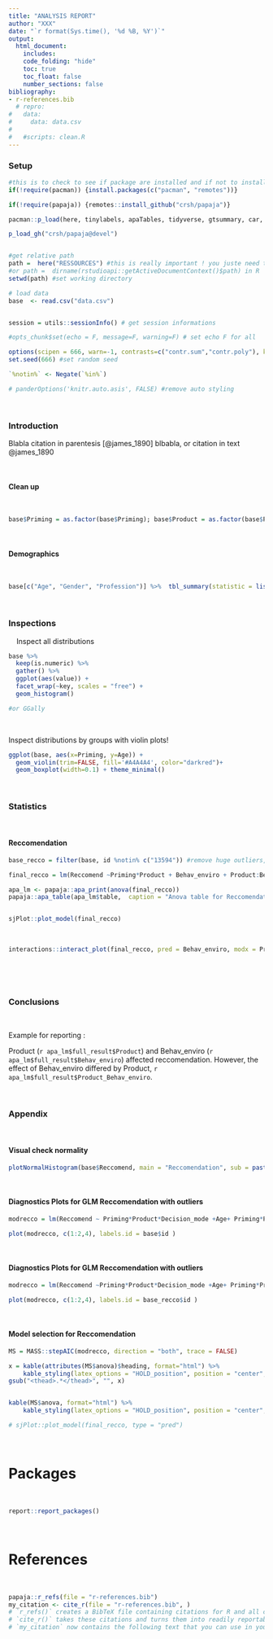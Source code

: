```yaml
---
title: "ANALYSIS REPORT"
author: "XXX"
date: "`r format(Sys.time(), '%d %B, %Y')`"
output:
  html_document:
    includes:
    code_folding: "hide"
    toc: true
    toc_float: false
    number_sections: false
bibliography:
- r-references.bib
  # repro:
#   data:
#     data: data.csv
#     
#   #scripts: clean.R
---
```


### Setup {-}
  
```r

#this is to check to see if package are installed and if not to install them or just load them if they are installed!
if(!require(pacman)) {install.packages(c("pacman", "remotes"))}

if(!require(papaja)) {remotes::install_github("crsh/papaja")}

pacman::p_load(here, tinylabels, apaTables, tidyverse, gtsummary, car, GGally, MASS, rcompanion, moments, utils, sjPlot, interactions, kableExtra, report, papaja, bookdown)

p_load_gh("crsh/papaja@devel")


#get relative path
path =  here("RESSOURCES") #this is really important ! you juste need to put the name of YOUR folder and here() will find the relative path for you ! 
#or path =  dirname(rstudioapi::getActiveDocumentContext()$path) in R
setwd(path) #set working directory

# load data
base  <- read.csv("data.csv")


session = utils::sessionInfo() # get session informations

#opts_chunk$set(echo = F, message=F, warning=F) # set echo F for all

```

<!-- This file was automatically created via `the Repro package (version 0.1.0)` using  `r session$R.version$version.string` -->



```r
options(scipen = 666, warn=-1, contrasts=c("contr.sum","contr.poly"), knitr.kable.NA = '')  #remove scientific notation # remove warnings #set contrasts to sum ! 
set.seed(666) #set random seed

`%notin%` <- Negate(`%in%`)

# panderOptions('knitr.auto.asis', FALSE) #remove auto styling
```


$~$
$~$

### Introduction
Blabla citation in parentesis [@james_1890] blbabla, or citation in text @james_1890

$~$
$~$

#### Clean up 

$~$
$~$
```r
base$Priming = as.factor(base$Priming); base$Product = as.factor(base$Product); 
```

$~$
$~$

#### Demographics

$~$
$~$
```r
base[c("Age", "Gender", "Profession")] %>%  tbl_summary(statistic = list(all_continuous() ~ "{mean} ({sd})", all_categorical() ~ "{n} / {N} ({p}%)"),)  %>% modify_caption("**Table 1. Demographics **") %>%bold_labels()
```
$~$
$~$

### Inspections

$~$
$~$
Inspect all distributions
```r
base %>% 
  keep(is.numeric) %>%
  gather() %>%
  ggplot(aes(value)) +
  facet_wrap(~key, scales = "free") + 
  geom_histogram()

#or GGally
```
$~$
$~$

Inspect distributions by groups with violin plots!
```r
ggplot(base, aes(x=Priming, y=Age)) +
  geom_violin(trim=FALSE, fill='#A4A4A4', color="darkred")+
  geom_boxplot(width=0.1) + theme_minimal()
```

$~$
$~$

### Statistics

$~$
$~$

#### Reccomendation

```r
base_recco = filter(base, id %notin% c("13594")) #remove huge outliers, see appendix

final_recco = lm(Reccomend ~Priming*Product + Behav_enviro + Product:Behav_enviro,  data = base_recco)

apa_lm <- papaja::apa_print(anova(final_recco))
papaja::apa_table(apa_lm$table,  caption = "Anova table for Reccomendation.", label =NULL)


sjPlot::plot_model(final_recco)

```
$~$
$~$
```r
interactions::interact_plot(final_recco, pred = Behav_enviro, modx = Product, interval = TRUE)
```
\

$~$
$~$

### Conclusions

$~$
$~$

Example for reporting :\

Product (`r apa_lm$full_result$Product`) and Behav_enviro (`r apa_lm$full_result$Behav_enviro`) affected reccomendation. However, the effect of Behav_enviro differed by Product, `r apa_lm$full_result$Product_Behav_enviro`.

$~$
$~$


### Appendix

$~$
$~$

#### Visual check normality

```r

plotNormalHistogram(base$Reccomend, main = "Reccomendation", sub = paste("skewness =", round(skewness(base$Reccomend, na.rm = TRUE),2)))

```

$~$
$~$


#### Diagnostics Plots for GLM Reccomendation with outliers
```r

modrecco = lm(Reccomend ~ Priming*Product*Decision_mode +Age+ Priming*Product*Behav_enviro, data = base)

plot(modrecco, c(1:2,4), labels.id = base$id )
```

$~$
$~$

#### Diagnostics Plots for GLM Reccomendation with outliers
```r

modrecco = lm(Reccomend ~Priming*Product*Decision_mode +Age+ Priming*Product*Behav_enviro, data = base_recco)

plot(modrecco, c(1:2,4), labels.id = base_recco$id )
```

$~$
$~$

#### Model selection for Reccomendation
```r

MS = MASS::stepAIC(modrecco, direction = "both", trace = FALSE)

x = kable(attributes(MS$anova)$heading, format="html") %>%
    kable_styling(latex_options = "HOLD_position", position = "center", full_width = F) %>%  row_spec(1, bold=T,align='c') %>%  row_spec(5, bold=T)
gsub("<thead>.*</thead>", "", x)


kable(MS$anova, format="html") %>%
    kable_styling(latex_options = "HOLD_position", position = "center", full_width = F) %>%  row_spec(0, bold=T,align='c')

# sjPlot::plot_model(final_recco, type = "pred")
```
$~$
$~$

# Packages

$~$
$~$
```r
report::report_packages()
```

$~$
$~$

# References
$~$
$~$
```r
papaja::r_refs(file = "r-references.bib")
my_citation <- cite_r(file = "r-references.bib", )
# `r_refs()` creates a BibTeX file containing citations for R and all currently loaded packages.
# `cite_r()` takes these citations and turns them into readily reportable text.
# `my_citation` now contains the following text that you can use in your document: `r my_citation`

```
$~$
$~$
